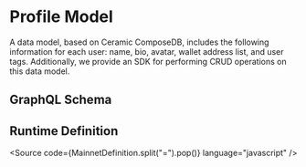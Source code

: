 
<Meta title="Profile" />

# Profile Model

A data model, based on Ceramic ComposeDB, includes the following information for each user: name, bio, avatar, wallet address list, and user tags. 
Additionally, we provide an SDK for performing CRUD operations on this data model.

## GraphQL Schema
<Source code={ProfileSchema} language="graphql" />

## Runtime Definition 
<Source code={MainnetDefinition.split("=").pop()} language="javascript" />
